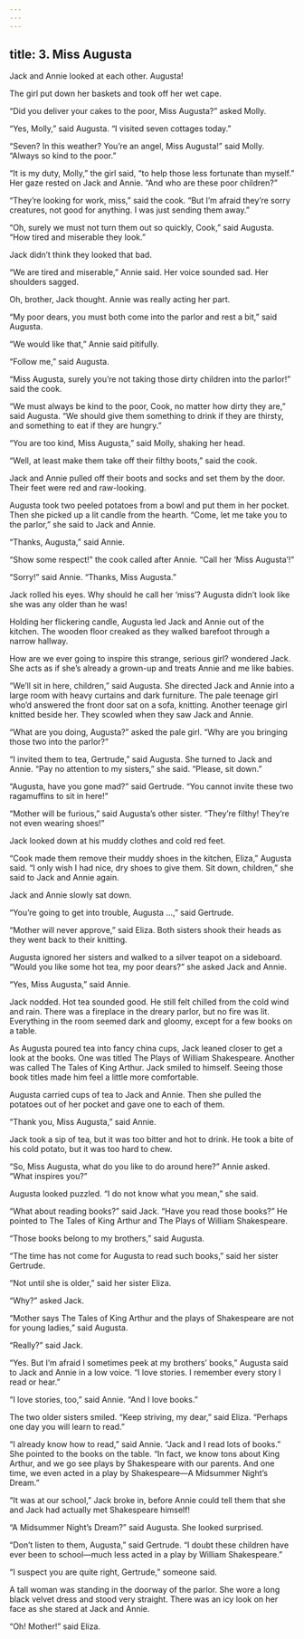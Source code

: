 ```yaml
---
---
---
```

title: 3. Miss Augusta
---




Jack and Annie looked at each other. Augusta!

The girl put down her baskets and took off her wet cape.

“Did you deliver your cakes to the poor, Miss Augusta?” asked Molly.

“Yes, Molly,” said Augusta. “I visited seven cottages today.”

“Seven? In this weather? You’re an angel, Miss Augusta!” said Molly. “Always so kind to the poor.”

“It is my duty, Molly,” the girl said, “to help those less fortunate than myself.” Her gaze rested on Jack and Annie. “And who are these poor children?”

“They’re looking for work, miss,” said the cook. “But I’m afraid they’re sorry creatures, not good for anything. I was just sending them away.”

“Oh, surely we must not turn them out so quickly, Cook,” said Augusta. “How tired and miserable they look.”

Jack didn’t think they looked that bad.

“We are tired and miserable,” Annie said. Her voice sounded sad. Her shoulders sagged.

Oh, brother, Jack thought. Annie was really acting her part.

“My poor dears, you must both come into the parlor and rest a bit,” said Augusta.

“We would like that,” Annie said pitifully.

“Follow me,” said Augusta.

“Miss Augusta, surely you’re not taking those dirty children into the parlor!” said the cook.

“We must always be kind to the poor, Cook, no matter how dirty they are,” said Augusta. “We should give them something to drink if they are thirsty, and something to eat if they are hungry.”

“You are too kind, Miss Augusta,” said Molly, shaking her head.

“Well, at least make them take off their filthy boots,” said the cook.

Jack and Annie pulled off their boots and socks and set them by the door. Their feet were red and raw-looking.

Augusta took two peeled potatoes from a bowl and put them in her pocket. Then she picked up a lit candle from the hearth. “Come, let me take you to the parlor,” she said to Jack and Annie.

“Thanks, Augusta,” said Annie.

“Show some respect!” the cook called after Annie. “Call her ‘Miss Augusta’!”

“Sorry!” said Annie. “Thanks, Miss Augusta.”

Jack rolled his eyes. Why should he call her ‘miss’? Augusta didn’t look like she was any older than he was!

Holding her flickering candle, Augusta led Jack and Annie out of the kitchen. The wooden floor creaked as they walked barefoot through a narrow hallway.

How are we ever going to inspire this strange, serious girl? wondered Jack. She acts as if she’s already a grown-up and treats Annie and me like babies.

“We’ll sit in here, children,” said Augusta. She directed Jack and Annie into a large room with heavy curtains and dark furniture. The pale teenage girl who’d answered the front door sat on a sofa, knitting. Another teenage girl knitted beside her. They scowled when they saw Jack and Annie.

“What are you doing, Augusta?” asked the pale girl. “Why are you bringing those two into the parlor?”

“I invited them to tea, Gertrude,” said Augusta. She turned to Jack and Annie. “Pay no attention to my sisters,” she said. “Please, sit down.”

“Augusta, have you gone mad?” said Gertrude. “You cannot invite these two ragamuffins to sit in here!”

“Mother will be furious,” said Augusta’s other sister. “They’re filthy! They’re not even wearing shoes!”

Jack looked down at his muddy clothes and cold red feet.

“Cook made them remove their muddy shoes in the kitchen, Eliza,” Augusta said. “I only wish I had nice, dry shoes to give them. Sit down, children,” she said to Jack and Annie again.

Jack and Annie slowly sat down.

“You’re going to get into trouble, Augusta …,” said Gertrude.

“Mother will never approve,” said Eliza. Both sisters shook their heads as they went back to their knitting.

Augusta ignored her sisters and walked to a silver teapot on a sideboard. “Would you like some hot tea, my poor dears?” she asked Jack and Annie.

“Yes, Miss Augusta,” said Annie.

Jack nodded. Hot tea sounded good. He still felt chilled from the cold wind and rain. There was a fireplace in the dreary parlor, but no fire was lit. Everything in the room seemed dark and gloomy, except for a few books on a table.

As Augusta poured tea into fancy china cups, Jack leaned closer to get a look at the books. One was titled The Plays of William Shakespeare. Another was called The Tales of King Arthur. Jack smiled to himself. Seeing those book titles made him feel a little more comfortable.

Augusta carried cups of tea to Jack and Annie. Then she pulled the potatoes out of her pocket and gave one to each of them.

“Thank you, Miss Augusta,” said Annie.

Jack took a sip of tea, but it was too bitter and hot to drink. He took a bite of his cold potato, but it was too hard to chew.



“So, Miss Augusta, what do you like to do around here?” Annie asked. “What inspires you?”

Augusta looked puzzled. “I do not know what you mean,” she said.

“What about reading books?” said Jack. “Have you read those books?” He pointed to The Tales of King Arthur and The Plays of William Shakespeare.

“Those books belong to my brothers,” said Augusta.

“The time has not come for Augusta to read such books,” said her sister Gertrude.

“Not until she is older,” said her sister Eliza.

“Why?” asked Jack.

“Mother says The Tales of King Arthur and the plays of Shakespeare are not for young ladies,” said Augusta.

“Really?” said Jack.

“Yes. But I’m afraid I sometimes peek at my brothers’ books,” Augusta said to Jack and Annie in a low voice. “I love stories. I remember every story I read or hear.”

“I love stories, too,” said Annie. “And I love books.”

The two older sisters smiled. “Keep striving, my dear,” said Eliza. “Perhaps one day you will learn to read.”

“I already know how to read,” said Annie. “Jack and I read lots of books.” She pointed to the books on the table. “In fact, we know tons about King Arthur, and we go see plays by Shakespeare with our parents. And one time, we even acted in a play by Shakespeare—A Midsummer Night’s Dream.”

“It was at our school,” Jack broke in, before Annie could tell them that she and Jack had actually met Shakespeare himself!

“A Midsummer Night’s Dream?” said Augusta. She looked surprised.

“Don’t listen to them, Augusta,” said Gertrude. “I doubt these children have ever been to school—much less acted in a play by William Shakespeare.”

“I suspect you are quite right, Gertrude,” someone said.

A tall woman was standing in the doorway of the parlor. She wore a long black velvet dress and stood very straight. There was an icy look on her face as she stared at Jack and Annie.

“Oh! Mother!” said Eliza.